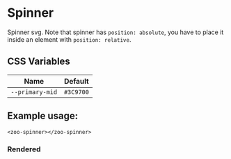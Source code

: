 
<Meta title="Docs/Spinner"/>

# Spinner

Spinner svg.
Note that spinner has `position: absolute`, you have to place it inside an element with `position: relative`.
## CSS Variables
|        **Name**        |   **Default**  |
| :--------------------: |:--------------:|
| `--primary-mid`        |    `#3C9700`   |

## Example usage:
```
<zoo-spinner></zoo-spinner>
```
### Rendered
<zoo-spinner></zoo-spinner>